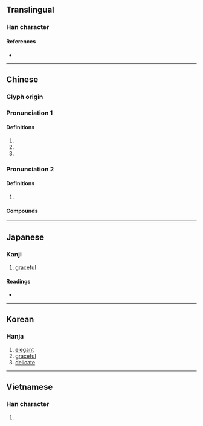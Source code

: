 {{character info/new}}
==Translingual==

===Han character===
{{Han char|rn=38|rad=女|as=07|sn=10|four=47427|canj=VSQL|ids=⿰女那}}

====References====
* {{Han ref|kx=0262.230|dkj=06311|dj=0529.230|hdz=21048.070|uh=5A1C|ud=23068|bh=AE52|bd=44626}}

----

==Chinese==
{{zh-forms}}

===Glyph origin===
{{Han etym}}

===Pronunciation 1===
{{zh-pron
|m=nuó
|c=no5
|mn=ml:nó͘/ná/qz:nǎ/qz,xm,zz:ló
|mn_note=nó͘ - literary; ná/nǎ/ló - vernacular
|mc=y
|oc=y
|cat=a
}}

====Definitions====
{{zh-hanzi}}

# {{zh-used in|婀娜}}
# {{zh-used in|裊娜}}
# {{zh-used in|娜娜}}

===Pronunciation 2===
{{zh-pron
|m=nà
|c=no4,naa4
|mn=ml:nó͘/qz:ló/xm,zz:ná/qz,tw:na/twv:nā
|mn_note=nó͘ - literary; ló/ná - vernacular; na - vernacular (俗)
|cat=pn
}}

====Definitions====
{{zh-hanzi}}

# {{n-g|Used in female personal names.}}

====Compounds====
{{zh-der|愛洛娜|莎喲娜拉|蒙娜麗莎|雅典娜|黛安娜}}

----

==Japanese==

===Kanji===
{{ja-kanji|grade=|rs=女07}}

# [[graceful]]

====Readings====
* {{ja-readings
|goon=な
|kanon=だ
|kun=しなやか, おもむろ
}}

----

==Korean==

===Hanja===
{{ko-hanja|hangeul=나|rv=na|mr=na}}

# [[elegant]]
# [[graceful]]
# [[delicate]]

----

==Vietnamese==

===Han character===
{{vi-hantu[[na]], [[nạ]]|rs=女07}}

# {{defn|vi}}

{{cln|vi|Han tu}}
